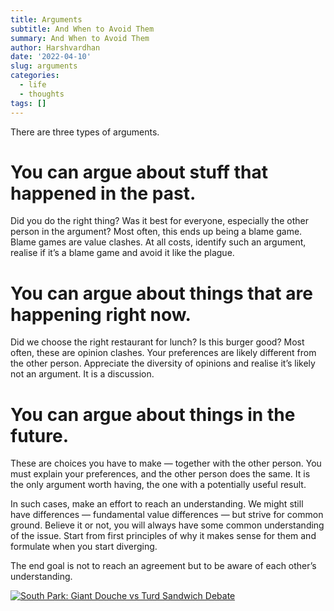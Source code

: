 ```yaml
---
title: Arguments
subtitle: And When to Avoid Them
summary: And When to Avoid Them
author: Harshvardhan
date: '2022-04-10'
slug: arguments
categories:
  - life
  - thoughts
tags: []
---
```


There are three types of arguments.

# You can argue about stuff that happened in the past.

Did you do the right thing? Was it best for everyone, especially the other person in the argument? Most often, this ends up being a blame game. Blame games are value clashes. At all costs, identify such an argument, realise if it's a blame game and avoid it like the plague.

# You can argue about things that are happening right now.

Did we choose the right restaurant for lunch? Is this burger good? Most often, these are opinion clashes. Your preferences are likely different from the other person. Appreciate the diversity of opinions and realise it's likely not an argument. It is a discussion.

# You can argue about things in the future.

These are choices you have to make --- together with the other person. You must explain your preferences, and the other person does the same. It is the only argument worth having, the one with a potentially useful result.

In such cases, make an effort to reach an understanding. We might still have differences --- fundamental value differences --- but strive for common ground. Believe it or not, you will always have some common understanding of the issue. Start from first principles of why it makes sense for them and formulate when you start diverging.

The end goal is not to reach an agreement but to be aware of each other's understanding.

[![South Park: Giant Douche vs Turd Sandwich Debate](featured.jpg)](https://www.youtube.com/watch?v=E7pfsneLSSM)
